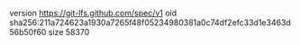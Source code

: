 version https://git-lfs.github.com/spec/v1
oid sha256:211a724623a1930a7265f48f05234980381a0c74df2efc33d1e3463d56b50f60
size 58370
